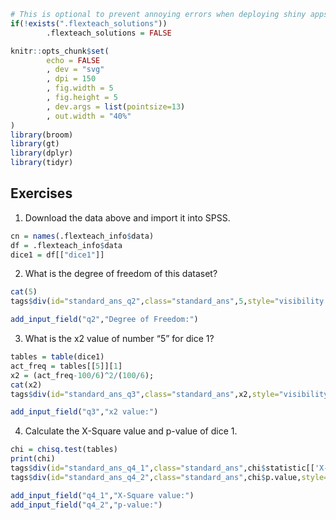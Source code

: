 ```r
# This is optional to prevent annoying errors when deploying shiny apps
if(!exists(".flexteach_solutions"))
        .flexteach_solutions = FALSE
```


```r
knitr::opts_chunk$set(
        echo = FALSE
        , dev = "svg"
        , dpi = 150
        , fig.width = 5
        , fig.height = 5
        , dev.args = list(pointsize=13)
        , out.width = "40%"
)
library(broom)
library(gt)
library(dplyr)
library(tidyr)
```

## Exercises

1. Download the data above and import it into SPSS.

```r
cn = names(.flexteach_info$data)
df = .flexteach_info$data
dice1 = df[["dice1"]]
```

2. What is the degree of freedom of this dataset?
```r
cat(5)
tags$div(id="standard_ans_q2",class="standard_ans",5,style="visibility: hidden");
```
```r
add_input_field("q2","Degree of Freedom:")
```

3. What is the x2 value of number "5" for dice 1?
```r
tables = table(dice1)
act_freq = tables[[5]][1]
x2 = (act_freq-100/6)^2/(100/6);
cat(x2)
tags$div(id="standard_ans_q3",class="standard_ans",x2,style="visibility: hidden");
```
```r
add_input_field("q3","x2 value:")
```

4. Calculate the X-Square value and p-value of dice 1.

```r
chi = chisq.test(tables)
print(chi)
tags$div(id="standard_ans_q4_1",class="standard_ans",chi$statistic[['X-squared']],style="visibility: hidden");
tags$div(id="standard_ans_q4_2",class="standard_ans",chi$p.value,style="visibility: hidden");
```
```r
add_input_field("q4_1","X-Square value:")
add_input_field("q4_2","p-value:")
```
